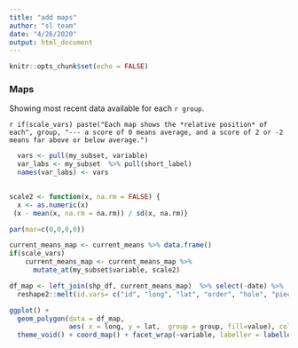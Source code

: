 ```yaml
---
title: "add maps"
author: "sl team"
date: "4/26/2020"
output: html_document
---
```


```r
knitr::opts_chunk$set(echo = FALSE)

```

### Maps

Showing most recent data available for each `r group`.

`r if(scale_vars) paste("Each map shows the *relative position* of each", group, "--- a score of 0 means average, and a score of 2 or -2 means far above or below average.")`


```r

  vars <- pull(my_subset, variable)
  var_labs <- my_subset  %>% pull(short_label)
  names(var_labs) <- vars

  
scale2 <- function(x, na.rm = FALSE) {
  x <- as.numeric(x)
 (x - mean(x, na.rm = na.rm)) / sd(x, na.rm)}

par(mar=c(0,0,0,0))

current_means_map <- current_means %>% data.frame()
if(scale_vars)
    current_means_map <- current_means_map %>% 
      mutate_at(my_subset$variable, scale2)

df_map <- left_join(shp_df, current_means_map)  %>% select(-date) %>%
  reshape2::melt(id.vars= c("id", "long", "lat", "order", "hole", "piece", "group"))

ggplot() +
  geom_polygon(data = df_map, 
               aes( x = long, y = lat,  group = group, fill=value), color="white") +
  theme_void() + coord_map() + facet_wrap(~variable, labeller = labeller(variable = var_labs))


```
